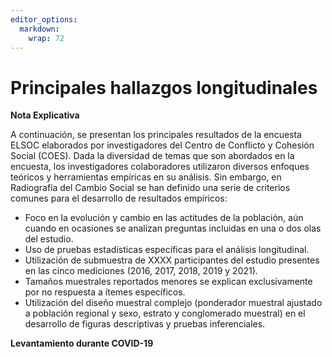 ```yaml
---
editor_options: 
  markdown: 
    wrap: 72
---
```


# Principales hallazgos longitudinales

**Nota Explicativa**

A continuación, se presentan los principales resultados de la encuesta ELSOC elaborados por investigadores del Centro de Conflicto y Cohesión Social (COES). Dada la diversidad de temas que son abordados en la encuesta, los investigadores colaboradores utilizaron diversos enfoques teóricos y herramientas empíricas en su análisis. Sin embargo, en Radiografía del Cambio Social se han definido una serie de criterios comunes para el desarrollo de resultados empíricos:

- Foco en la evolución y cambio en las actitudes de la población, aún cuando en ocasiones se analizan preguntas incluidas en una o dos olas del estudio. 
- Uso de pruebas estadísticas específicas para el análisis longitudinal. 
- Utilización de submuestra de XXXX participantes del estudio presentes en las cinco mediciones (2016, 2017, 2018, 2019 y 2021). 
- Tamaños muestrales reportados menores se explican exclusivamente por no respuesta a ítemes específicos.
- Utilización del diseño muestral complejo (ponderador muestral ajustado a población regional y sexo, estrato y conglomerado muestral) en el desarrollo de figuras descriptivas y pruebas inferenciales. 


**Levantamiento durante COVID-19**


